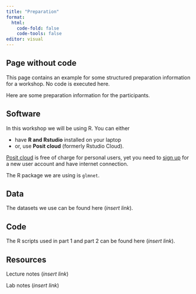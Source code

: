 ```yaml
---
title: "Preparation"
format: 
  html:
    code-fold: false
    code-tools: false
editor: visual
---
```


::: callout-tip
## Page without code

This page contains an example for some structured preparation
information for a workshop. No code is executed here.
:::

Here are some preparation information for the participants.

## Software

In this workshop we will be using R. You can either

-   have **R and Rstudio** installed on your laptop
-   or, use **Posit cloud** (formerly Rstudio Cloud).

[Posit cloud](https://posit.cloud) is free of charge for personal users,
yet you need to [sign up](https://posit.cloud/plans/free) for a new user
account and have internet connection.

The R package we are using is `glmnet`.

## Data

The datasets we use can be found here (*insert link*).

## Code

The R scripts used in part 1 and part 2 can be found here (*insert
link*).

## Resources

Lecture notes (*insert link*)

Lab notes (*insert link*)
